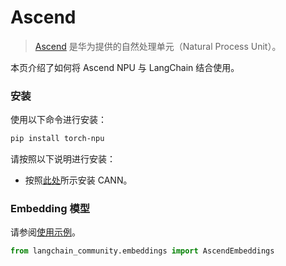# Ascend

>[Ascend](https://https://www.hiascend.com/) 是华为提供的自然处理单元（Natural Process Unit）。

本页介绍了如何将 Ascend NPU 与 LangChain 结合使用。

### 安装

使用以下命令进行安装：

```bash
pip install torch-npu
```

请按照以下说明进行安装：
* 按照[此处](https://www.hiascend.com/document/detail/zh/canncommercial/700/quickstart/quickstart/quickstart_18_0002.html)所示安装 CANN。

### Embedding 模型

请参阅[使用示例](/docs/integrations/text_embedding/ascend)。

```python
from langchain_community.embeddings import AscendEmbeddings
```